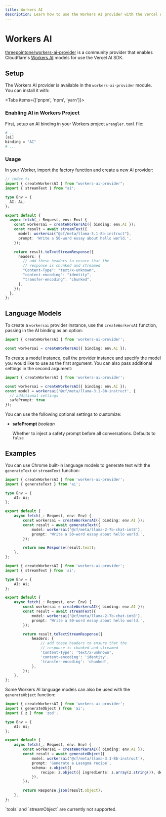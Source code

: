 ```yaml
---
title: Workers AI
description: Learn how to use the Workers AI provider with the Vercel AI SDK.
---
```


# Workers AI

[threepointone/workers-ai-provider](https://github.com/threepointone/workers-ai-provider/) is a community provider that enables Cloudflare's [Workers AI](https://ai.cloudflare.com/) models for use the Vercel AI SDK.

## Setup

The Workers AI provider is available in the `workers-ai-provider` module. You can install it with:

<Tabs items={['pnpm', 'npm', 'yarn']}>
  <Tab>
    <Snippet text="pnpm add workers-ai-provider" />
  </Tab>
  <Tab>
    <Snippet text="npm install workers-ai-provider" />
  </Tab>
  <Tab>
    <Snippet text="yarn add workers-ai-provider" />
  </Tab>
</Tabs>

### Enabling AI in Workers Project

First, setup an AI binding in your Workers project `wrangler.toml` file:
```bash filename="wrangler.toml"
# ...
[ai]
binding = "AI"
# ...
```

### Usage
In your Worker, import the factory function and create a new AI provider:
```typescript filename="index.ts"
// index.ts
import { createWorkersAI } from "workers-ai-provider";
import { streamText } from "ai";

type Env = {
  AI: Ai;
};

export default {
  async fetch(_: Request, env: Env) {
    const workersai = createWorkersAI({ binding: env.AI });
    const result = await streamText({
      model: workersai("@cf/meta/llama-3.1-8b-instruct"),
      prompt: 'Write a 50-word essay about hello world.',
    });

    return result.toTextStreamResponse({
      headers: {
        // add these headers to ensure that the
        // response is chunked and streamed
        "Content-Type": "text/x-unknown",
        "content-encoding": "identity",
        "transfer-encoding": "chunked",
      },
    });
  },
};
```


## Language Models

To create a `workersai` provider instance, use the `createWorkersAI` function, passing in the AI binding as an option:

```typescript
import { createWorkersAI } from 'workers-ai-provider';

const workersai = createWorkersAI({ binding: env.AI });
```

To create a model instance, call the provider instance and specify the model you would like to use as the first argument. You can also pass additional settings in the second argument:

```typescript highlight="4-7"
import { createWorkersAI } from 'workers-ai-provider';

const workersai = createWorkersAI({ binding: env.AI });
const model = workersai('@cf/meta/llama-3.1-8b-instruct', {
  // additional settings
  safePrompt: true
});
```

You can use the following optional settings to customize:

- **safePrompt** _boolean_

  Whether to inject a safety prompt before all conversations. Defaults to `false`


## Examples

You can use Chrome built-in language models to generate text with the `generateText` or `streamText` function:

```typescript
import { createWorkersAI } from 'workers-ai-provider';
import { generateText } from 'ai';

type Env = {
	AI: Ai;
};

export default {
	async fetch(_: Request, env: Env) {
		const workersai = createWorkersAI({ binding: env.AI });
		const result = await generateText({
			model: workersai('@cf/meta/llama-2-7b-chat-int8'),
			prompt: 'Write a 50-word essay about hello world.',
		});

		return new Response(result.text);
	},
};
```

```typescript
import { createWorkersAI } from 'workers-ai-provider';
import { streamText } from 'ai';

type Env = {
	AI: Ai;
};

export default {
	async fetch(_: Request, env: Env) {
		const workersai = createWorkersAI({ binding: env.AI });
		const result = await streamText({
			model: workersai('@cf/meta/llama-2-7b-chat-int8'),
			prompt: 'Write a 50-word essay about hello world.',
		});

		return result.toTextStreamResponse({
			headers: {
				// add these headers to ensure that the
				// response is chunked and streamed
				'Content-Type': 'text/x-unknown',
				'content-encoding': 'identity',
				'transfer-encoding': 'chunked',
			},
		});
	},
};
```

Some Workers AI language models can also be used with the `generateObject` function:

```typescript
import { createWorkersAI } from 'workers-ai-provider';
import { generateObject } from 'ai';
import { z } from 'zod';

type Env = {
	AI: Ai;
};

export default {
	async fetch(_: Request, env: Env) {
		const workersai = createWorkersAI({ binding: env.AI });
		const result = await generateObject({
			model: workersai('@cf/meta/llama-3.1-8b-instruct'),
			prompt: 'Generate a Lasagna recipe',
			schema: z.object({
				recipe: z.object({ ingredients: z.array(z.string()), description: z.string() }),
			}),
		});

		return Response.json(result.object);
	},
};
```

<Note>
  `tools` and `streamObject` are currently not supported.
</Note>
